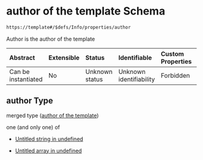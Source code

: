# author of the template Schema

```txt
https://template#/$defs/Info/properties/author
```

Author is the author of the template

| Abstract            | Extensible | Status         | Identifiable            | Custom Properties | Additional Properties | Access Restrictions | Defined In                                                                             |
| :------------------ | :--------- | :------------- | :---------------------- | :---------------- | :-------------------- | :------------------ | :------------------------------------------------------------------------------------- |
| Can be instantiated | No         | Unknown status | Unknown identifiability | Forbidden         | Allowed               | none                | [nuclei-schema.schema.json\*](../out/nuclei-schema.schema.json "open original schema") |

## author Type

merged type ([author of the template](nuclei-schema-defs-info-properties-author-of-the-template))

one (and only one) of

* [Untitled string in undefined](nuclei-schema-defs-info-properties-author-of-the-template-oneof-0 "check type definition")

* [Untitled array in undefined](nuclei-schema-defs-info-properties-author-of-the-template-oneof-1 "check type definition")
